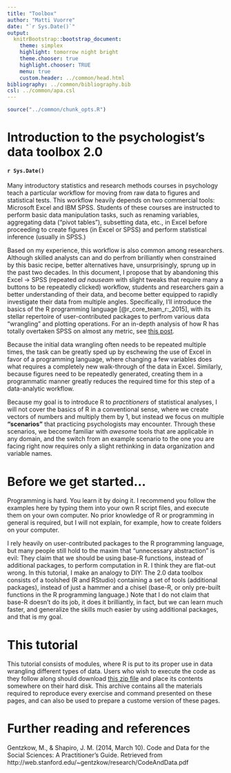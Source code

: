 ```yaml
---
title: "Toolbox"
author: "Matti Vuorre"
date: "`r Sys.Date()`"
output:
  knitrBootstrap::bootstrap_document:
    theme: simplex
    highlight: tomorrow night bright
    theme.chooser: true
    highlight.chooser: TRUE
    menu: true
    custom.header: ../common/head.html
bibliography: ../common/bibliography.bib
csl: ../common/apa.csl
---
```


```r
source("../common/chunk_opts.R")
```

# Introduction to the psychologist's data toolbox 2.0
#### `r Sys.Date()`

Many introductory statistics and research methods courses in psychology teach a particular workflow for moving from raw data to figures and statistical tests. This workflow heavily depends on two commercial tools: Microsoft Excel and IBM SPSS. Students of these courses are instructed to perform basic data manipulation tasks, such as renaming variables, aggregating data ("pivot tables"), subsetting data, etc., in Excel before proceeding to create figures (in Excel or SPSS) and perform statistical inference (usually in SPSS.)

Based on my experience, this workflow is also common among researchers. Although skilled analysts can and do perfrom brilliantly when constrained by this basic recipe, better alternatives have, unsurprisingly, sprung up in the past two decades. In this document, I propose that by abandoning this Excel -> SPSS (repeated _ad nauseam_ with slight tweaks that require many a buttons to be repeatedly clicked) workflow, students and researchers gain a better understanding of their data, and become better equipped to rapidly investigate their data from multiple angles. Specifically, I'll introduce the basics of the R programming language [@r_core_team_r:_2015], with its stellar repertoire of user-contributed packages to perfrom various data "wrangling" and plotting operations. For an in-depth analysis of how R has totally overtaken SPSS on almost any metric, see [this post](http://r4stats.com/articles/popularity/).

Because the initial data wrangling often needs to be repeated multiple times, the task can be greatly sped up by eschewing the use of Excel in favor of a programming language, where changing a few variables does what requires a completely new walk-through of the data in Excel. Similarly, because figures need to be repeatedly generated, creating them in a programmatic manner greatly reduces the required time for this step of a data-analytic workflow.

Because my goal is to introduce R to _practitioners_ of statistical analyses, I will not cover the basics of R in a conventional sense, where we create vectors of numbers and multiply them by 1, but instead we focus on multiple __"scenarios"__ that practicing psychologists may encounter. Through these scenarios, we become familiar with _awesome_ tools that are applicable in any domain, and the switch from an example scenario to the one you are facing right now requires only a slight rethinking in data organization and variable names. 

# Before we get started...

Programming is hard. You learn it by doing it. I recommend you follow the examples here by typing them into your own R script files, and execute them on your own computer. No prior knowledge of R or programming in general is required, but I will not explain, for example, how to create folders on your computer. 

I rely heavily on user-contributed packages to the R programming language, but many people still hold to the maxim that "unnecessary abstraction" is evil: They claim that we should be using base-R functions, instead of additional packages, to perform computation in R. I think they are flat-out wrong. In this tutorial, I make an analogy to DIY: The 2.0 data toolbox consists of a toolshed (R and RStudio) containing a set of tools (additional packages), instead of just a hammer and a chisel (base-R, or only pre-built functions in the R programming language.) Note that I do not claim that base-R doesn't do its job, it does it brilliantly, in fact, but we can learn much faster, and generalize the skills much easier by using additional packages, and that is my goal.

# This tutorial

This tutorial consists of modules, where R is put to its proper use in data wrangling different types of data. Users who wish to execute the code as they follow along should download [this zip file](https://github.com/mvuorre/toolbox/archive/master.zip) and place its contents somewhere on their hard disk. This archive contains all the materials required to reproduce every exercise and command presented on these pages, and can also be used to prepare a custome version of these pages.

# Further reading and references

Gentzkow, M., & Shapiro, J. M. (2014, March 10). Code and Data for the Social Sciences: A Practitioner’s Guide. Retrieved from http://web.stanford.edu/~gentzkow/research/CodeAndData.pdf
